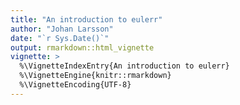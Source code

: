 ```yaml
---
title: "An introduction to eulerr"
author: "Johan Larsson"
date: "`r Sys.Date()`"
output: rmarkdown::html_vignette
vignette: >
  %\VignetteIndexEntry{An introduction to eulerr}
  %\VignetteEngine{knitr::rmarkdown}
  %\VignetteEncoding{UTF-8}
---
```


